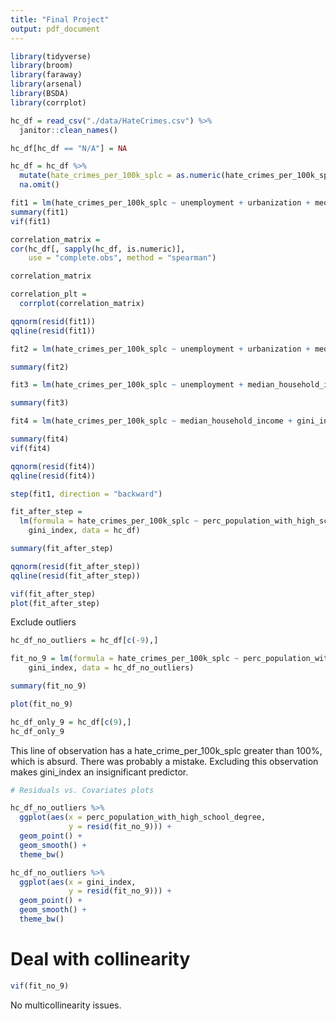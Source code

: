```yaml
---
title: "Final Project"
output: pdf_document
---
```


```r
library(tidyverse)
library(broom)
library(faraway)
library(arsenal)
library(BSDA)
library(corrplot)
```


```r
hc_df = read_csv("./data/HateCrimes.csv") %>% 
  janitor::clean_names()

hc_df[hc_df == "N/A"] = NA

hc_df = hc_df %>% 
  mutate(hate_crimes_per_100k_splc = as.numeric(hate_crimes_per_100k_splc)) %>% 
  na.omit()

fit1 = lm(hate_crimes_per_100k_splc ~ unemployment + urbanization + median_household_income + perc_population_with_high_school_degree + perc_non_citizen + gini_index + perc_non_white, data = hc_df)
summary(fit1)
vif(fit1)

correlation_matrix = 
cor(hc_df[, sapply(hc_df, is.numeric)],
    use = "complete.obs", method = "spearman")

correlation_matrix

correlation_plt = 
  corrplot(correlation_matrix)

qqnorm(resid(fit1))
qqline(resid(fit1))


```

```r
fit2 = lm(hate_crimes_per_100k_splc ~ unemployment + urbanization + median_household_income + gini_index, data = hc_df)

summary(fit2) 
```

```r
fit3 = lm(hate_crimes_per_100k_splc ~ unemployment + median_household_income + gini_index, data = hc_df)

summary(fit3)
```
```r
fit4 = lm(hate_crimes_per_100k_splc ~ median_household_income + gini_index, data = hc_df)

summary(fit4)
vif(fit4)

qqnorm(resid(fit4))
qqline(resid(fit4))
```
```r
step(fit1, direction = "backward")
```

```r
fit_after_step = 
  lm(formula = hate_crimes_per_100k_splc ~ perc_population_with_high_school_degree + 
    gini_index, data = hc_df)

summary(fit_after_step)

qqnorm(resid(fit_after_step))
qqline(resid(fit_after_step))

vif(fit_after_step)
plot(fit_after_step)

```
Exclude outliers
```r
hc_df_no_outliers = hc_df[c(-9),]

fit_no_9 = lm(formula = hate_crimes_per_100k_splc ~ perc_population_with_high_school_degree + 
    gini_index, data = hc_df_no_outliers)

summary(fit_no_9)

plot(fit_no_9)
```
```r
hc_df_only_9 = hc_df[c(9),]
hc_df_only_9
```
This line of observation has a hate_crime_per_100k_splc greater than 100%, which is absurd. There was probably a mistake. Excluding this observation makes gini_index an insignificant predictor. 

```r

# Residuals vs. Covariates plots

hc_df_no_outliers %>% 
  ggplot(aes(x = perc_population_with_high_school_degree,
             y = resid(fit_no_9))) +
  geom_point() +
  geom_smooth() +
  theme_bw()

hc_df_no_outliers %>% 
  ggplot(aes(x = gini_index,
             y = resid(fit_no_9))) +
  geom_point() +
  geom_smooth() +
  theme_bw()

```



# Deal with collinearity 

```r
vif(fit_no_9) 
```
No multicollinearity issues. 